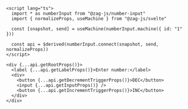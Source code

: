 ```svelte
<script lang="ts">
  import * as numberInput from "@zag-js/number-input"
  import { normalizeProps, useMachine } from "@zag-js/svelte"

  const [snapshot, send] = useMachine(numberInput.machine({ id: "1" }))

  const api = $derived(numberInput.connect(snapshot, send, normalizeProps))
</script>

<div {...api.getRootProps()}>
  <label {...api.getLabelProps()}>Enter number:</label>
  <div>
    <button {...api.getDecrementTriggerProps()}>DEC</button>
    <input {...api.getInputProps()} />
    <button {...api.getIncrementTriggerProps()}>INC</button>
  </div>
</div>
```
